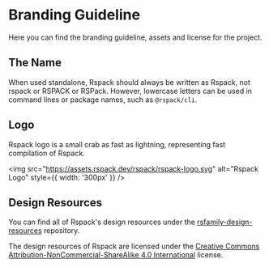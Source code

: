# Branding Guideline

Here you can find the branding guideline, assets and license for the project.

## The Name

When used standalone, Rspack should always be written as Rspack, not rspack or RSPACK or RSPack. However, lowercase letters can be used in command lines or package names, such as `@rspack/cli`.

## Logo

Rspack logo is a small crab as fast as lightning, representing fast compilation of Rspack.

<img
  src="https://assets.rspack.dev/rspack/rspack-logo.svg"
  alt="Rspack Logo"
  style={{ width: '300px' }}
/>

## Design Resources

You can find all of Rspack's design resources under the [rsfamily-design-resources](https://github.com/rspack-contrib/rsfamily-design-resources) repository.

The design resources of Rspack are licensed under the [Creative Commons Attribution-NonCommercial-ShareAlike 4.0 International](https://creativecommons.org/licenses/by-nc-sa/4.0/deed.en) license.
